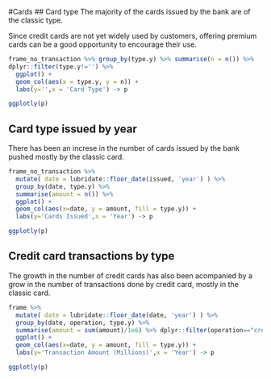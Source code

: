 #Cards
## Card type
The majority of the cards issued by the bank are of the classic type.

Since credit cards are not yet widely used by customers, offering premium cards can be a good opportunity to encourage their use.


```{r fig.cap='Card Type', echo=FALSE, warning=FALSE, error=FALSE}


frame_no_transaction %>% group_by(type.y) %>% summarise(n = n()) %>%
dplyr::filter(type.y!='') %>%
  ggplot() +
  geom_col(aes(x = type.y, y = n)) +
  labs(y='',x = 'Card Type') -> p

ggplotly(p)

```

## Card type issued by year
There has been an increse in the number of cards issued by the bank pushed mostly by the classic card.

```{r fig.cap='Cards issued by date', echo=FALSE, warning=FALSE, error=FALSE}


frame_no_transaction %>% 
  mutate( date = lubridate::floor_date(issued, 'year') ) %>% 
  group_by(date, type.y) %>% 
  summarise(amount = n()) %>%
  ggplot() +
  geom_col(aes(x=date, y = amount, fill = type.y)) +
  labs(y='Cards Issued',x = 'Year') -> p

ggplotly(p)


```

## Credit card transactions by type
The growth in the number of credit cards has also been acompanied by a grow in the number of transactions done by credit card, mostly in the classic card.


```{r fig.cap='Amount of transactions by card type', echo=FALSE, warning=FALSE, error=FALSE}


frame %>% 
  mutate( date = lubridate::floor_date(date, 'year') ) %>% 
  group_by(date, operation, type.y) %>% 
  summarise(amount = sum(amount)/1e6) %>% dplyr::filter(operation=="credit card withdrawal") %>%
  ggplot() +
  geom_col(aes(x=date, y = amount, fill = type.y)) +
  labs(y='Transaction Amount (Millions)',x = 'Year') -> p

ggplotly(p)

```








